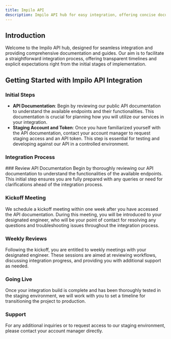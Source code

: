 ```yaml
---
title: Impilo API
description: Impilo API hub for easy integration, offering concise documentation and guides. Find everything needed for seamless connection with Impilo’s services.
---
```


## Introduction
Welcome to the Impilo API hub, designed for seamless integration and providing comprehensive documentation and guides. Our aim is to facilitate a straightforward integration process, offering transparent timelines and explicit expectations right from the initial stages of implementation.

## Getting Started with Impilo API Integration

### Initial Steps
- **API Documentation**: Begin by reviewing our public API documentation to understand the available endpoints and their functionalities. This documentation is crucial for planning how you will utilize our services in your integration.
- **Staging Account and Token**: Once you have familiarized yourself with the API documentation, contact your account manager to request staging access and an API token. This step is essential for testing and developing against our API in a controlled environment.

### Integration Process

<Steps>
### Review API Documentation
Begin by thoroughly reviewing our API documentation to understand the functionalities of the available endpoints. This initial step ensures you are fully prepared with any queries or need for clarifications ahead of the integration process.

### Kickoff Meeting
We schedule a kickoff meeting within one week after you have accessed the API documentation. During this meeting, you will be introduced to your designated engineer, who will be your point of contact for resolving any questions and troubleshooting issues throughout the integration process.

### Weekly Reviews
Following the kickoff, you are entitled to weekly meetings with your designated engineer. These sessions are aimed at reviewing workflows, discussing integration progress, and providing you with additional support as needed.

### Going Live
Once your integration build is complete and has been thoroughly tested in the staging environment, we will work with you to set a timeline for transitioning the project to production.
</Steps>

### Support

For any additional inquiries or to request access to our staging environment, please contact your account manager directly.

<Cards>
    <Card
    title="API Reference"
    icon="fa-solid fa-code"
    href="/api-reference"
    description="Access detailed documentation of our APIs, including endpoints, payloads, and expected responses."
    />
    <Card
    title="Guides"
    icon="fa-solid fa-code"
    href="/guides"
    description="Explore guides and common API use cases."
    />
    <Card
        title="Blog"
        icon="fa-solid fa-signal"
        href="https://www.impilo.health/resources"
        description="Explore articles and resources for additional insights into best practices and integration tips."
    />
</Cards>